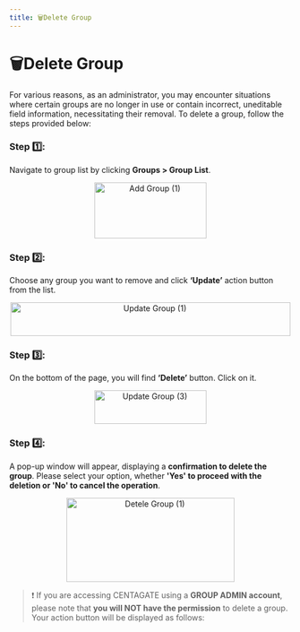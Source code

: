 ```yaml
---
title: 🗑️Delete Group
---
```


# 🗑️Delete Group

For various reasons, as an administrator, you may encounter situations where certain groups are no longer in use or contain incorrect, uneditable field information, necessitating their removal. 
To delete a group, follow the steps provided below:



### Step 1️⃣: 
Navigate to group list by clicking **Groups > Group List**.

&#x20;    
<p align="center">
  <img 
    src="https://raw.githubusercontent.com/signingclouddev/CentagateDocs/main/image/1.5 Hanbook/group1.png" 
    width="200" 
    height="100" 
    alt="Add Group (1)"
  />
</p>

### Step 2️⃣: 
Choose any group you want to remove and click **‘Update’** action button from the list.

&#x20;    
<p align="center">
  <img 
    src="https://raw.githubusercontent.com/signingclouddev/CentagateDocs/main/image/1.5 Hanbook/updategroup1.png" 
    width="500" 
    height="60" 
    alt="Update Group (1)"
  />
</p>


### Step 3️⃣: 
On the bottom of the page, you will find **‘Delete’** button. Click on it.

&#x20;    
<p align="center">
  <img 
    src="https://raw.githubusercontent.com/signingclouddev/CentagateDocs/main/image/1.5 Hanbook/updategroup3.png" 
    width="200" 
    height="60" 
    alt="Update Group (3)"
  />
</p>

### Step 4️⃣: 
A pop-up window will appear, displaying a **confirmation to delete the group**. Please select your option, whether **'Yes' to proceed with the deletion or 'No' to cancel the operation**.


&#x20;    
<p align="center">
  <img 
    src="https://raw.githubusercontent.com/signingclouddev/CentagateDocs/main/image/1.5 Hanbook/deletegroup1.png" 
    width="300" 
    height="150" 
    alt="Detele Group (1)"
  />
</p>


>❗ If you are accessing CENTAGATE using a **GROUP ADMIN account**, please note that **you will NOT have the permission** to delete a group. Your action button will be displayed as follows:
